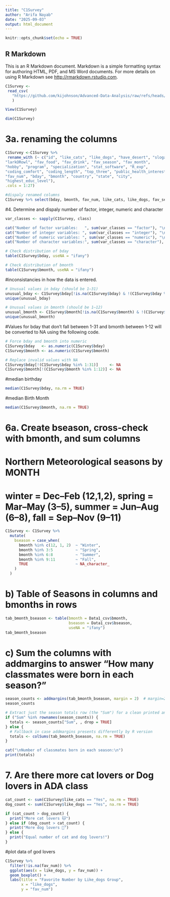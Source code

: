 ```yaml
---
title: "C1Survey"
author: "Arifa Nayab"
date: "2025-09-03"
output: html_document
---
```


```r
knitr::opts_chunk$set(echo = TRUE)
```

## R Markdown

This is an R Markdown document. Markdown is a simple formatting syntax for authoring HTML, PDF, and MS Word documents. For more details on using R Markdown see <http://rmarkdown.rstudio.com>.



```r
C1Survey <-
 read_csv(
   "https://github.com/kijohnson/Advanced-Data-Analysis/raw/refs/heads/main/Class%201%20Survey%20Fall%202025%202.csv"
   )
```


```r
View(C1Survey)
```

```r
dim(C1Survey) 
```
# 3a. renaming the columns 
```r
C1Survey <-C1Survey %>%
 rename_with (~ c("id", "like_cats", "like_dogs", "have_desert", "slogan", "fav_day",
"larkORowl", "fav_food", "fav_drink", "fav_season", "fav_month",
"hobby", "program", "specialization", "stat_software", "R_exp",
"coding_comfort", "coding_length", "top_three", "public_health_interest",
"fav_num", "bday", "bmonth", "country", "state", "city",
"highest_educ_level"),
.cols = 1:27)

#dispaly renamed columns
C1Survey %>% select(bday, bmonth, fav_num, like_cats, like_dogs, fav_season, fav_day, larkORowl) %>% glimpse()
```
#4. Determine and dispaly number of factor, integer, numeric and character

```r
var_classes <- sapply(C1Survey, class)

cat("Number of factor variables:   ", sum(var_classes == "factor"), "\n")
cat("Number of integer variables: ", sum(var_classes == "integer"), "\n")
cat("Number of numeric variables: ", sum(var_classes == "numeric"), "\n")
cat("Number of character variables:", sum(var_classes == "character"), "\n")
```
```r
# Check distribution of bday
table(C1Survey$bday, useNA = "ifany")

# Check distribution of bmonth
table(C1Survey$bmonth, useNA = "ifany")
```

#inconsistancies in how the data is entered.  

```r
# Unusual values in bday (should be 1–31)
unusual_bday <- C1Survey$bday[!is.na(C1Survey$bday) & !(C1Survey$bday %in% 1:31)]
unique(unusual_bday)

# Unusual values in bmonth (should be 1–12)
unusual_bmonth <- C1Survey$bmonth[!is.na(C1Survey$bmonth) & !(C1Survey$bmonth %in% 1:12)]
unique(unusual_bmonth)
```
#Values for bday that don't fall between 1-31 and bmonth between 1-12 will be converted to NA using the following code.
```r
# Force bday and bmonth into numeric
C1Survey$bday   <- as.numeric(C1Survey$bday)
C1Survey$bmonth <- as.numeric(C1Survey$bmonth)

# Replace invalid values with NA
C1Survey$bday[!(C1Survey$bday %in% 1:31)]     <- NA
C1Survey$bmonth[!(C1Survey$bmonth %in% 1:12)] <- NA
```

#median birthday
```r
median(C1Survey$bday, na.rm = TRUE)
```
#median Birth Month 
```r
median(C1Survey$bmonth, na.rm = TRUE)
```
# 6a. Create bseason, cross-check with bmonth, and sum columns

# Northern Meteorological seasons by MONTH
# winter = Dec–Feb (12,1,2), spring = Mar–May (3–5), summer = Jun–Aug (6–8), fall = Sep–Nov (9–11)
```r
C1Survey <- C1Survey %>%
  mutate(
    bseason = case_when(
      bmonth %in% c(12, 1, 2)  ~ "Winter",
      bmonth %in% 3:5          ~ "Spring",
      bmonth %in% 6:8          ~ "Summer",
      bmonth %in% 9:11         ~ "Fall",
      TRUE                     ~ NA_character_
    )
  )

```


# b) Table of Seasons in columns and bmonths in rows
```r
tab_bmonth_bseason <- table(bmonth = Data1_csv$bmonth,
                            bseason = Data1_csv$bseason,
                            useNA = "ifany")
tab_bmonth_bseason
```
# c) Sum the columns with addmargins to answer "How many classmates were born in each season?"

```r

season_counts <- addmargins(tab_bmonth_bseason, margin = 2)  # margin=2 sums columns
season_counts

# Extract just the season totals row (the "Sum") for a clean printed answer
if ("Sum" %in% rownames(season_counts)) {
  totals <- season_counts["Sum", , drop = TRUE]
} else {
  # Fallback in case addmargins presents differently by R version
  totals <- colSums(tab_bmonth_bseason, na.rm = TRUE)
}

cat("\nNumber of classmates born in each season:\n")
print(totals)
```
# 7. Are there more cat lovers or Dog lovers in ADA class 

```r
cat_count <- sum(C1Survey$like_cats == "Yes", na.rm = TRUE)
dog_count <- sum(C1Survey$like_dogs == "Yes", na.rm = TRUE)

if (cat_count > dog_count) {
  print("More cat lovers 🐱")
} else if (dog_count > cat_count) {
  print("More dog lovers 🐶")
} else {
  print("Equal number of cat and dog lovers!")
}

```
#plot data of god lovers 

```r
C1Survey %>%
  filter(!is.na(fav_num)) %>%
  ggplot(aes(x = like_dogs, y = fav_num)) +
  geom_boxplot() +
  labs(title = "Favorite Number by Like_dogs Group",
       x = "like_dogs",
       y = "fav_num")
```




